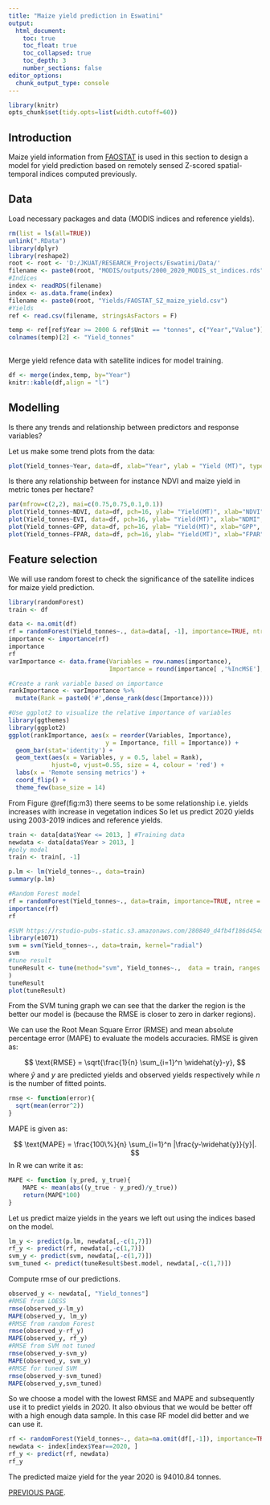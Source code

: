 ```yaml
---
title: "Maize yield prediction in Eswatini"
output: 
  html_document:
    toc: true
    toc_float: true
    toc_collapsed: true
    toc_depth: 3
    number_sections: false
editor_options: 
  chunk_output_type: console
---
```


```r
library(knitr)
opts_chunk$set(tidy.opts=list(width.cutoff=60))

```

## Introduction

Maize yield information from [FAOSTAT](http://www.fao.org/faostat/en/#data) is used in this section to design a model for yield prediction based on remotely sensed Z-scored spatial-temporal indices computed previously. 

## Data

Load necessary packages and data (MODIS indices and reference yields).

```r
rm(list = ls(all=TRUE))
unlink(".RData")
library(dplyr)
library(reshape2)
root <- root <- 'D:/JKUAT/RESEARCH_Projects/Eswatini/Data/'
filename <- paste0(root, "MODIS/outputs/2000_2020_MODIS_st_indices.rds")
#Indices
index <- readRDS(filename)
index <- as.data.frame(index)
filename <- paste0(root, "Yields/FAOSTAT_SZ_maize_yield.csv")
#Yields
ref <- read.csv(filename, stringsAsFactors = F)

temp <- ref[ref$Year >= 2000 & ref$Unit == "tonnes", c("Year","Value")]
colnames(temp)[2] <- "Yield_tonnes"
  
```

Merge yield refence data with satellite indices for model training.

```r
df <- merge(index,temp, by="Year")
knitr::kable(df,align = "l")
```

## Modelling

Is there any trends and relationship between predictors and response variables?

Let us make some trend plots from the data:

```r

plot(Yield_tonnes~Year, data=df, xlab="Year", ylab = "Yield (MT)", type='l')

```

Is there any relationship between for instance NDVI and maize yield in metric tones per hectare?

```r
par(mfrow=c(2,2), mai=c(0.75,0.75,0.1,0.1))
plot(Yield_tonnes~NDVI, data=df, pch=16, ylab= "Yield(MT)", xlab="NDVI", cex=0.9, cex.axis=1.2, cex.lab=1.2)
plot(Yield_tonnes~EVI, data=df, pch=16, ylab= "Yield(MT)", xlab="NDMI", cex=0.9,cex.axis=1.2, cex.lab=1.2)
plot(Yield_tonnes~GPP, data=df, pch=16, ylab= "Yield(MT)", xlab="GPP", cex=0.9, cex.axis=1.2, cex.lab=1.2)
plot(Yield_tonnes~FPAR, data=df, pch=16, ylab= "Yield(MT)", xlab="FPAR", cex=0.9, cex.axis=1.2, cex.lab=1.2)
```

## Feature selection 

We will use  random forest to check the significance of the satellite indices for maize yield prediction.

```r
library(randomForest)
train <- df

data <- na.omit(df)
rf = randomForest(Yield_tonnes~., data=data[, -1], importance=TRUE, ntree = 500)
importance <- importance(rf)
importance
rf
varImportance <- data.frame(Variables = row.names(importance), 
                            Importance = round(importance[ ,'%IncMSE'],2))

#Create a rank variable based on importance
rankImportance <- varImportance %>%
  mutate(Rank = paste0('#',dense_rank(desc(Importance))))

#Use ggplot2 to visualize the relative importance of variables
library(ggthemes)
library(ggplot2)
ggplot(rankImportance, aes(x = reorder(Variables, Importance), 
                           y = Importance, fill = Importance)) +
  geom_bar(stat='identity') + 
  geom_text(aes(x = Variables, y = 0.5, label = Rank),
            hjust=0, vjust=0.55, size = 4, colour = 'red') +
  labs(x = 'Remote sensing metrics') +
  coord_flip() + 
  theme_few(base_size = 14)

```

From Figure \@ref(fig:m3) there seems to be some relationship i.e. yields increases with increase in vegetation indices So let us predict 2020 yields using 2003-2019 indices and reference yields.

```r
train <- data[data$Year <= 2013, ] #Training data
newdata <- data[data$Year > 2013, ]
#poly model
train <- train[, -1]

p.lm <- lm(Yield_tonnes~., data=train)
summary(p.lm)

#Random Forest model
rf = randomForest(Yield_tonnes~., data=train, importance=TRUE, ntree = 500)
importance(rf)
rf

#SVM https://rstudio-pubs-static.s3.amazonaws.com/280840_d4fb4f186d454d5dbce3ba2cbe4bbcdb.html#tune-svm-regression-model
library(e1071)
svm = svm(Yield_tonnes~., data=train, kernel="radial")
svm
#tune result
tuneResult <- tune(method="svm", Yield_tonnes~.,  data = train, ranges = list(epsilon = seq(0,1,0.1), cost = (seq(0.5,8,.5))), kernel="radial"
)
tuneResult
plot(tuneResult)
```

From the SVM tuning graph we can see that the darker the region is the better our model is (because the RMSE is closer to zero in darker regions).

We can use the Root Mean Square Error (RMSE)  and mean absolute percentage error (MAPE) to evaluate the models accuracies. RMSE is given as:

$$
\text{RMSE} = \sqrt{\frac{1}{n} \sum_{i=1}^n \widehat{y}-y},
$$
where $\widehat{y}$  and $y$ are predicted yields and observed yields respectively while *n* is the number of fitted points.

```r
rmse <- function(error){
  sqrt(mean(error^2))
}


```

MAPE is given as:

$$
\text{MAPE} = \frac{100\%}{n} \sum_{i=1}^n |\frac{y-\widehat{y}}{y}|.
$$
In R we can write it as:

```r
MAPE <- function (y_pred, y_true){
    MAPE <- mean(abs((y_true - y_pred)/y_true))
    return(MAPE*100)
}
```



Let us predict maize yields in the years we left out using the indices based on the model.

```r
lm_y <- predict(p.lm, newdata[,-c(1,7)])
rf_y <- predict(rf, newdata[,-c(1,7)])
svm_y <- predict(svm, newdata[,-c(1,7)])
svm_tuned <- predict(tuneResult$best.model, newdata[,-c(1,7)])

```

Compute rmse of our predictions.

```r
observed_y <- newdata[, "Yield_tonnes"]
#RMSE from LOESS
rmse(observed_y-lm_y)
MAPE(observed_y, lm_y)
#RMSE from random Forest
rmse(observed_y-rf_y)
MAPE(observed_y, rf_y)
#RMSE from SVM not tuned
rmse(observed_y-svm_y)
MAPE(observed_y, svm_y)
#RMSE for tuned SVM
rmse(observed_y-svm_tuned)
MAPE(observed_y,svm_tuned)

```

So we choose a model with the lowest RMSE and MAPE and subsequently use it to predict yields in 2020. It also obvious that we would be better off with a high enough data sample. In this case RF model did better and we can use it.

```r

rf <- randomForest(Yield_tonnes~., data=na.omit(df[,-1]), importance=TRUE, ntree = 500)
newdata <- index[index$Year==2020, ]
rf_y <- predict(rf, newdata)
rf_y
```

The predicted maize yield for the year 2020 is 94010.84 tonnes.


[PREVIOUS PAGE](index.html).
